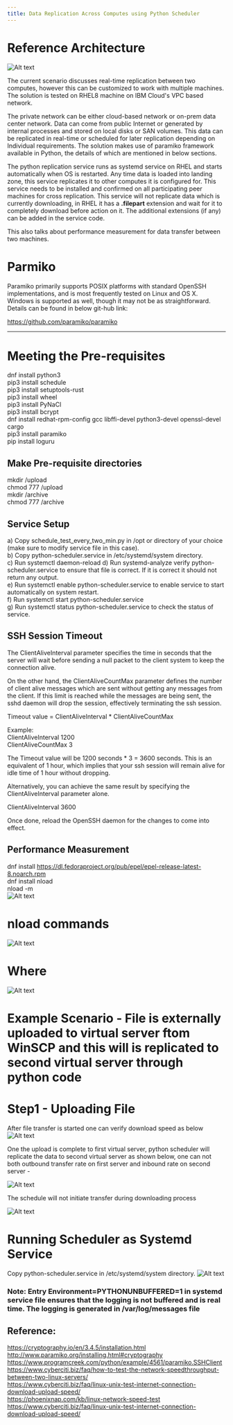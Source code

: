 ```yaml
---
title: Data Replication Across Computes using Python Scheduler
---
```



<PageDescription>


</PageDescription>

# Reference Architecture
![Alt text](images/Screenshot_4_lat.jpg) 


The current scenario discusses real-time replication between two computes, however this can be customized to work with multiple machines. The solution is tested on RHEL8 machine on IBM Cloud's VPC based network.

The private network can be either cloud-based network or on-prem data center network. Data can come from public Internet or generated by internal processes and stored on local disks or SAN volumes. This data can be replicated in real-time or scheduled for later replication depending on Individual requirements. The solution makes use of paramiko framework available in Python, the details of which are mentioned in below sections.  

The python replication service runs as systemd service on RHEL and starts automatically when OS is restarted. Any time data is loaded into landing zone, this service replicates it to other computes it is configured for. This service needs to be installed and confirmed on all participating peer machines for cross replication. This service will not replicate data which is currently downloading, in RHEL it has a **.filepart** extension and wait for it to completely download before action on it. The additional extensions (if any) can be added in the service code. 

This also talks about performance measurement for data transfer between two machines.

# Parmiko
Paramiko primarily supports POSIX platforms with standard OpenSSH implementations, and is most frequently tested on Linux and OS X. Windows is supported as well, though it may not be as straightforward. Details can be found in below git-hub link:

https://github.com/paramiko/paramiko

--------------------
# Meeting the Pre-requisites
dnf install python3 <br/>
pip3 install schedule  <br/> 
pip3 install setuptools-rust <br/>
pip3 install wheel <br/>
pip3 install PyNaCl <br/>
pip3 install bcrypt <br/>
dnf install redhat-rpm-config gcc libffi-devel python3-devel openssl-devel cargo <br/>
pip3 install paramiko <br>
pip install loguru <br/>
## Make Pre-requisite directories
mkdir /upload <br/>
chmod 777 /upload <br/>
mkdir /archive <br/>
chmod 777 /archive <br/>

## Service Setup
a) Copy schedule_test_every_two_min.py in /opt or directory of your choice (make sure to modify service file in this case). <br/>
b) Copy python-scheduler.service in /etc/systemd/system directory. <br/>
c) Run systemctl daemon-reload
d) Run systemd-analyze verify python-scheduler.service to ensure that file is correct. If it is correct it should not return any output. <br/>
e) Run systemctl enable python-scheduler.service to enable service to start automatically on system restart. <br/>
f) Run systemctl start python-scheduler.service <br/>
g) Run systemctl status python-scheduler.service to check the status of service. <br/>

## SSH Session Timeout
The ClientAliveInterval parameter specifies the time in seconds that the server will wait before sending a null packet to the client system to keep the connection alive.

On the other hand, the ClientAliveCountMax parameter defines the number of client alive messages which are sent without getting any messages from the client. If this limit is reached while the messages are being sent, the sshd daemon will drop the session, effectively terminating the ssh session.

Timeout value = ClientAliveInterval * ClientAliveCountMax

Example: <br/>
ClientAliveInterval  1200 <br/>
ClientAliveCountMax 3 <br/>

The Timeout value will be 1200 seconds * 3 = 3600 seconds. 
This is an equivalent of 1 hour, which implies that your ssh session will remain alive for idle time of 1 hour without dropping.

Alternatively, you can achieve the same result by specifying the ClientAliveInterval parameter alone.

ClientAliveInterval  3600

Once done, reload the OpenSSH daemon for the changes to come into effect.

## Performance Measurement
dnf install https://dl.fedoraproject.org/pub/epel/epel-release-latest-8.noarch.rpm <br/>
dnf install nload <br/>
nload -m <br/>
![Alt text](images/Screenshot_1.jpg?raw=true "")
# nload commands
![Alt text](images/Screenshot_2.jpg?raw=true "") <br/>
# Where <br/>
![Alt text](images/Screenshot_3.jpg?raw=true "")

# Example Scenario - File is externally uploaded to virtual server ftom WinSCP and this will is replicated to second virtual server through python code
# Step1 - Uploading File 

After file transfer is started one can verify download speed as below <br/>
![Alt text](images/Screenshot_1_lat.jpg?raw=true "") <br/>

One the upload is complete to first virtual server, python scheduler will replicate the data to second virtual server as shown below, one can not both outbound transfer rate on first server and inbound rate on second server  - <br/>

![Alt text](images/Screenshot_2_lat.jpg?raw=true "")

The schedule will not initiate transfer during downloading process <br/>

![Alt text](images/Screenshot_3_lat.jpg?raw=true "") <br/>

# Running Scheduler as Systemd Service
Copy python-scheduler.service in /etc/systemd/system directory.
![Alt text](images/Screenshot_5_lat.jpg?raw=true "") <br/>

### Note: Entry Environment=PYTHONUNBUFFERED=1 in systemd service file ensures that the logging is not buffered and is real time. The logging is generated in /var/log/messages file

## Reference:
https://cryptography.io/en/3.4.5/installation.html <br/>
http://www.paramiko.org/installing.html#cryptography <br/>
https://www.programcreek.com/python/example/4561/paramiko.SSHClient <br/>
https://www.cyberciti.biz/faq/how-to-test-the-network-speedthroughput-between-two-linux-servers/ <br/>
https://www.cyberciti.biz/faq/linux-unix-test-internet-connection-download-upload-speed/ <br/>
https://phoenixnap.com/kb/linux-network-speed-test <br/>
https://www.cyberciti.biz/faq/linux-unix-test-internet-connection-download-upload-speed/ 
